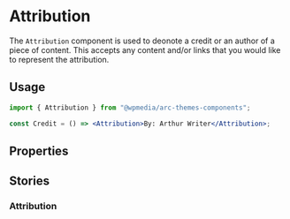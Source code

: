 

<Meta of={IndexStories} />

# Attribution

The `Attribution` component is used to deonote a credit or an author of a piece of content. This accepts any content and/or links that you would like to represent the attribution.

## Usage

```jsx
import { Attribution } from "@wpmedia/arc-themes-components";

const Credit = () => <Attribution>By: Arthur Writer</Attribution>;
```

## Properties

<Controls />

## Stories

### Attribution

<Story of={IndexStories.DefaultAttribution} />
